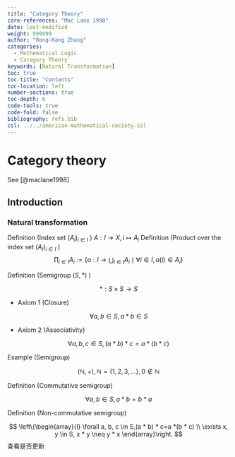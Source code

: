 ```yaml
---
title: "Category Theory"
core-references: "Mac Lane 1998"
date: last-modified
weight: 999999
author: "Rong-Kang Zhang"
categories:
  - Mathematical Logic
  - Category Theory
keywords: [Natural Transformation]
toc: true
toc-title: "Contents"
toc-location: left
number-sections: true
toc-depth: 6
code-tools: true
code-fold: false
bibliography: refs.bib
csl: ../../american-mathematical-society.csl
---
```


# Category theory

See [@maclane1998]

## Introduction

### Natural transformation

Definition (Index set $\left(A_i\right)_{i \in I}$ )
$A: I \rightarrow X, i \mapsto A_i$
Definition (Product over the index set $\left(A_i\right)_{i \in I}$ )
$$
\prod_{i \in I} A_i:=\left\{a: I \rightarrow \bigcup_{i \in I} A_i \mid \forall i \in I, a(i) \in A_i\right\}
$$


Definition (Semigroup $(S, *)$ )

$$
*: S \times S \rightarrow S
$$

- Axiom 1 (Closure)

$$
\forall a, b \in S, a * b \in S
$$

- Axiom 2 (Associativity)

$$
\forall a, b, c \in S,(a * b) * c=a *(b * c)
$$


Example (Semigroup)

$$
(\mathbb{N},+), \mathbb{N}=\{1,2,3, \ldots\}, 0 \notin \mathbb{N}
$$


Definition (Commutative semigroup)

$$
\forall a, b \in S, a * b=b * a
$$


Definition (Non-commutative semigroup)

$$
\left\{\begin{array}{l}
\forall a, b, c \in S,(a * b) * c=a *(b * c) \\
\exists x, y \in S, x * y \neq y * x
\end{array}\right.
$$
查看是否更新